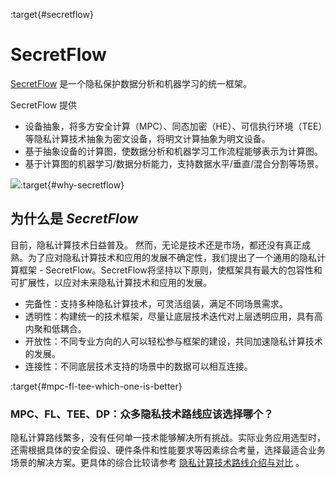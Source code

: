 :target{#secretflow}

# SecretFlow

[SecretFlow](https://github.com/secretflow/secretflow) 是一个隐私保护数据分析和机器学习的统一框架。

SecretFlow 提供

- 设备抽象，将多方安全计算（MPC）、同态加密（HE）、可信执行环境（TEE）等隐私计算技术抽象为密文设备，将明文计算抽象为明文设备。
- 基于抽象设备的计算图，使数据分析和机器学习工作流程能够表示为计算图。
- 基于计算图的机器学习/数据分析能力，支持数据水平/垂直/混合分割等场景。

![](_assets/secretflow_arch.svg):target{#why-secretflow}

## 为什么是 <cite>SecretFlow</cite>

目前，隐私计算技术日益普及。 然而，无论是技术还是市场，都还没有真正成熟。为了应对隐私计算技术和应用的发展不确定性，我们提出了一个通用的隐私计算框架 - SecretFlow。SecretFlow将坚持以下原则，使框架具有最大的包容性和可扩展性，以应对未来隐私计算技术和应用的发展。

- 完备性：支持多种隐私计算技术，可灵活组装，满足不同场景需求。
- 透明性：构建统一的技术框架，尽量让底层技术迭代对上层透明应用，具有高内聚和低耦合。
- 开放性：不同专业方向的人可以轻松参与框架的建设，共同加速隐私计算技术的发展。
- 连接性：不同底层技术支持的场景中的数据可以相互连接。

:target{#mpc-fl-tee-which-one-is-better}

### MPC、FL、TEE、DP：众多隐私技术路线应该选择哪个？

隐私计算路线繁多，没有任何单一技术能够解决所有挑战。实际业务应用选型时，还需根据具体的安全假设、硬件条件和性能要求等因素综合考量，选择最适合业务场景的解决方案。更具体的综合比较请参考 [隐私计算技术路线介绍与对比](https://www.yuque.com/secret-flow/admin/exgixt72drdvdsy3) 。

<TableOfContents />
